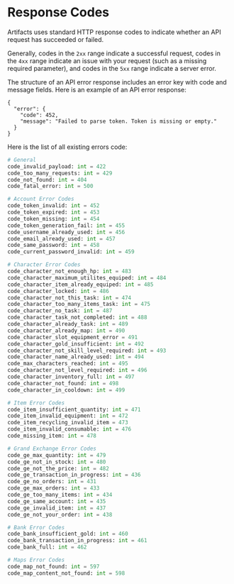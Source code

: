 # Response Codes 
Artifacts uses standard HTTP response codes to indicate whether an API request has succeeded or failed.

Generally, codes in the `2xx` range indicate a successful request, codes in the `4xx` range indicate  an issue with your request (such as a missing required parameter), and codes in the `5xx` range indicate a server error.

The structure of an API error response includes an error key with code and message fields. Here is an example of an API error response:

```http filename="Response example"
{
  "error": {
    "code": 452,
    "message": "Failed to parse token. Token is missing or empty."
  }
}
```

Here is the list of all existing errors code:

```python filename="Errors code" copy
# General
code_invalid_payload: int = 422
code_too_many_requests: int = 429
code_not_found: int = 404
code_fatal_error: int = 500

# Account Error Codes
code_token_invalid: int = 452
code_token_expired: int = 453
code_token_missing: int = 454
code_token_generation_fail: int = 455
code_username_already_used: int = 456
code_email_already_used: int = 457
code_same_password: int = 458
code_current_password_invalid: int = 459

# Character Error Codes
code_character_not_enough_hp: int = 483
code_character_maximum_utilites_equiped: int = 484
code_character_item_already_equiped: int = 485
code_character_locked: int = 486
code_character_not_this_task: int = 474
code_character_too_many_items_task: int = 475
code_character_no_task: int = 487
code_character_task_not_completed: int = 488
code_character_already_task: int = 489
code_character_already_map: int = 490
code_character_slot_equipment_error = 491
code_character_gold_insufficient: int = 492
code_character_not_skill_level_required: int = 493
code_character_name_already_used: int = 494
code_max_characters_reached: int = 495
code_character_not_level_required: int = 496
code_character_inventory_full: int = 497
code_character_not_found: int = 498
code_character_in_cooldown: int = 499

# Item Error Codes
code_item_insufficient_quantity: int = 471
code_item_invalid_equipment: int = 472
code_item_recycling_invalid_item = 473
code_item_invalid_consumable: int = 476
code_missing_item: int = 478

# Grand Exchange Error Codes
code_ge_max_quantity: int = 479
code_ge_not_in_stock: int = 480
code_ge_not_the_price: int = 482
code_ge_transaction_in_progress: int = 436
code_ge_no_orders: int = 431
code_ge_max_orders: int = 433
code_ge_too_many_items: int = 434
code_ge_same_account: int = 435
code_ge_invalid_item: int = 437
code_ge_not_your_order: int = 438

# Bank Error Codes
code_bank_insufficient_gold: int = 460
code_bank_transaction_in_progress: int = 461
code_bank_full: int = 462

# Maps Error Codes
code_map_not_found: int = 597
code_map_content_not_found: int = 598
```